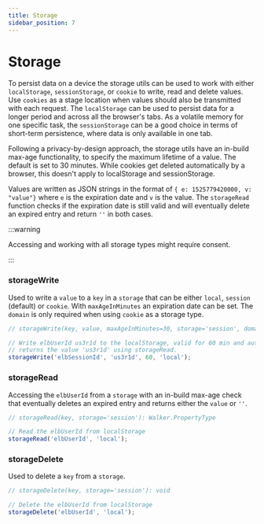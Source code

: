 ```yaml
---
title: Storage
sidebar_position: 7
---
```


# Storage

To persist data on a device the storage utils can be used to work with either
`localStorage`, `sessionStorage`, or `cookie` to write, read and delete values.
Use `cookies` as a stage location when values should also be transmitted with
each request. The `localStorage` can be used to persist data for a longer period
and across all the browser's tabs. As a volatile memory for one specific task,
the `sessionStorage` can be a good choice in terms of short-term persistence,
where data is only available in one tab.

Following a privacy-by-design approach, the storage utils have an in-build
max-age functionality, to specify the maximum lifetime of a value. The default
is set to 30 minutes. While cookies get deleted automatically by a browser, this
doesn't apply to localStorage and sessionStorage.

Values are written as JSON strings in the format of
`{ e: 1525779420000, v: "value"}` where `e` is the expiration date and `v` is
the value. The `storageRead` function checks if the expiration date is still
valid and will eventually delete an expired entry and return `''` in both cases.

:::warning

Accessing and working with all storage types might require consent.

:::

### storageWrite

Used to write a `value` to a `key` in a `storage` that can be either `local`,
`session` (default) or `cookie`. With `maxAgeInMinutes` an expiration date can
be set. The `domain` is only required when using `cookie` as a storage type.

```js
// storageWrite(key, value, maxAgeInMinutes=30, storage='session', domain): WalkerOS.PropertyType

// Write elbUserId us3r1d to the localStorage, valid for 60 min and automatically
// returns the value 'us3r1d' using storageRead.
storageWrite('elbSessionId', 'us3r1d', 60, 'local');
```

### storageRead

Accessing the `elbUserId` from a `storage` with an in-build max-age check that
eventually deletes an expired entry and returns either the `value` or `''`.

```js
// storageRead(key, storage='session'): Walker.PropertyType

// Read the elbUserId from localStorage
storageRead('elbUserId', 'local');
```

### storageDelete

Used to delete a `key` from a `storage`.

```js
// storageDelete(key, storage='session'): void

// Delete the elbUserId from localStorage
storageDelete('elbUserId', 'local');
```

